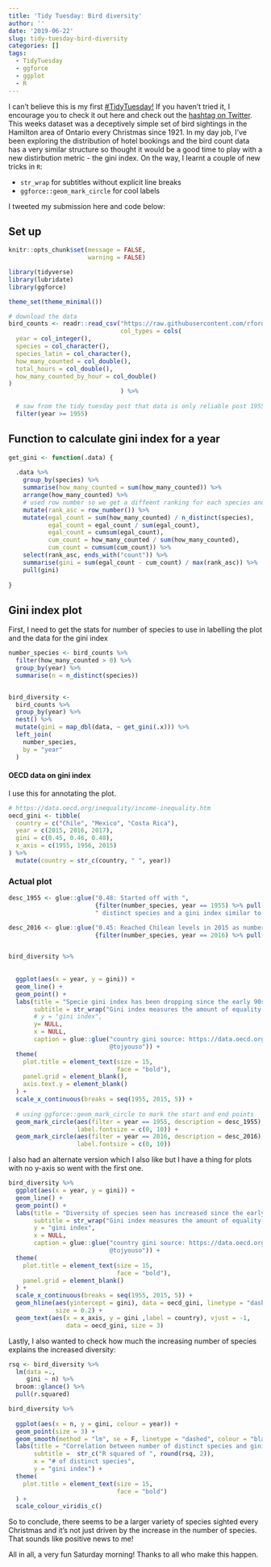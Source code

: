 ```yaml
---
title: 'Tidy Tuesday: Bird diversity'
author: ''
date: '2019-06-22'
slug: tidy-tuesday-bird-diversity
categories: []
tags:
  - TidyTuesday
  - ggforce
  - ggplot
  - R
---
```


I can't believe this is my first [#TidyTuesday!](https://github.com/rfordatascience/tidytuesday) If you haven't tried it, I encourage you to check it out here and check out the [hashtag on Twitter](https://twitter.com/search?vertical=default&q=%23TidyTuesday&src=tyah). This weeks dataset was a deceptively simple set of bird sightings in the Hamilton area of Ontario every Christmas since 1921. In my day job, I've been exploring the distribution of hotel bookings and the bird count data has a very similar structure so thought it would be a good time to play with a new distirbution metric - the gini index. On the way, I learnt a couple of new tricks in `R`:

- `str_wrap` for subtitles without explicit line breaks
- `ggforce::geom_mark_circle` for cool labels

I tweeted my submission here and code below:

## Set up

```r
knitr::opts_chunk$set(message = FALSE,
                      warning = FALSE)
```


```r
library(tidyverse)
library(lubridate)
library(ggforce)

theme_set(theme_minimal())

# download the data
bird_counts <- readr::read_csv("https://raw.githubusercontent.com/rfordatascience/tidytuesday/master/data/2019/2019-06-18/bird_counts.csv",
                               col_types = cols(
  year = col_integer(),
  species = col_character(),
  species_latin = col_character(),
  how_many_counted = col_double(),
  total_hours = col_double(),
  how_many_counted_by_hour = col_double()
)
                               ) %>% 
  
  # saw from the tidy tuesday post that data is only reliable post 1955
  filter(year >= 1955)
```


## Function to calculate gini index for a year

```r
get_gini <- function(.data) {
  
  .data %>% 
    group_by(species) %>% 
    summarise(how_many_counted = sum(how_many_counted)) %>% 
    arrange(how_many_counted) %>% 
    # used row number so we get a diffeent ranking for each species and there no ties
    mutate(rank_asc = row_number()) %>% 
    mutate(egal_count = sum(how_many_counted) / n_distinct(species),
           egal_count = egal_count / sum(egal_count),
           egal_count = cumsum(egal_count),
           cum_count = how_many_counted / sum(how_many_counted),
           cum_count = cumsum(cum_count)) %>% 
    select(rank_asc, ends_with("count")) %>% 
    summarise(gini = sum(egal_count - cum_count) / max(rank_asc)) %>% 
    pull(gini)
  
}
```


## Gini index plot


First, I need to get the stats for number of species to use in labelling the plot and the data for the gini index

```r
number_species <- bird_counts %>%
  filter(how_many_counted > 0) %>% 
  group_by(year) %>% 
  summarise(n = n_distinct(species))


bird_diversity <- 
  bird_counts %>% 
  group_by(year) %>% 
  nest() %>% 
  mutate(gini = map_dbl(data, ~ get_gini(.x))) %>% 
  left_join(
    number_species,
    by = "year"
  )
```



#### OECD data on gini index

I use this for annotating the plot.

```r
# https://data.oecd.org/inequality/income-inequality.htm
oecd_gini <- tibble(
  country = c("Chile", "Mexico", "Costa Rica"),
  year = c(2015, 2016, 2017),
  gini = c(0.45, 0.46, 0.48),
  x_axis = c(1955, 1956, 2015)
) %>% 
  mutate(country = str_c(country, " ", year))
```


### Actual plot

```r

desc_1955 <- glue::glue("0.48: Started off with ",
                        {filter(number_species, year == 1955) %>% pull(n)},
                        " distinct species and a gini index similar to Costa Rica")

desc_2016 <- glue::glue("0.45: Reached Chilean levels in 2015 as number of distinct species increased to ",
                        {filter(number_species, year == 2016) %>% pull(n)})


bird_diversity %>% 
  
  
  ggplot(aes(x = year, y = gini)) +
  geom_line() +
  geom_point() +
  labs(title = "Specie gini index has been dropping since the early 90s",
       subtitle = str_wrap("Gini index measures the amount of equality in number of birds seen by species. A value of 0 incidcates equal bird counts per species while a value of 1 indicates all birds seen were from a single specie"),
       # y = "gini index",
       y= NULL,
       x = NULL,
       caption = glue::glue("country gini source: https://data.oecd.org/inequality/income-inequality.htm
                            @tojyouso")) +
  theme(
    plot.title = element_text(size = 15,
                              face = "bold"),
    panel.grid = element_blank(),
    axis.text.y = element_blank()
  ) +
  scale_x_continuous(breaks = seq(1955, 2015, 5)) +
  
  # using ggforce::geom_mark_circle to mark the start and end points
  geom_mark_circle(aes(filter = year == 1955, description = desc_1955),
                   label.fontsize = c(0, 10)) +
  geom_mark_circle(aes(filter = year == 2016, description = desc_2016),
                   label.fontsize = c(0, 10)) 
```


I also had an alternate version which I also like but I have a thing for plots with no y-axis so went with the first one.

```r
bird_diversity %>% 
  ggplot(aes(x = year, y = gini)) +
  geom_line() +
  geom_point() +
  labs(title = "Diversity of species seen has increased since the early 90s",
       subtitle = str_wrap("Gini index measures the amount of equality in number of birds seen by species. A value of 0 incidcates equal bird counts per species while a value of 1 indicates all birds seen were from a single specie"),
       y = "gini index",
       x = NULL,
       caption = glue::glue("country gini source: https://data.oecd.org/inequality/income-inequality.htm
                            @tojyouso")) +
  theme(
    plot.title = element_text(size = 15,
                              face = "bold"),
    panel.grid = element_blank()
  ) +
  scale_x_continuous(breaks = seq(1955, 2015, 5)) +
  geom_hline(aes(yintercept = gini), data = oecd_gini, linetype = "dashed",
             size = 0.2) +
  geom_text(aes(x = x_axis, y = gini ,label = country), vjust = -1,
                data = oecd_gini, size = 3) 
```

Lastly, I also wanted to check how much the increasing number of species explains the increased diversity:

```r
rsq <- bird_diversity %>% 
  lm(data =.,
     gini ~ n) %>% 
  broom::glance() %>% 
  pull(r.squared)
```


```r
bird_diversity %>% 
  
  ggplot(aes(x = n, y = gini, colour = year)) +
  geom_point(size = 3) +
  geom_smooth(method = "lm", se = F, linetype = "dashed", colour = "black") +
  labs(title = "Correlation between number of distinct species and gini index",
       subtitle =  str_c("R squared of ", round(rsq, 2)),
       x = "# of distinct species",
       y = "gini index") +
  theme(
    plot.title = element_text(size = 15,
                              face = "bold")
  ) +
  scale_colour_viridis_c()
```


So to conclude, there seems to be a larger variety of species sighted every Christmas and it's not just driven by the increase in the number of species. That sounds like positive news to me!

All in all, a very fun Saturday morning! Thanks to all who make this happen.